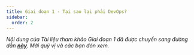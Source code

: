 ```yaml
---
title: Giai đoạn 1 - Tại sao lại phải DevOps?
sidebar:
  order: 2
---
```


_Nội dung của Tài liệu tham khảo Giai đoạn 1 đã được chuyển sang đường dẫn 
**[này](https://portal.builetuananh.name.vn/docs/90days/reference/stage1)**.
Mời quý vị và các bạn đón xem._
